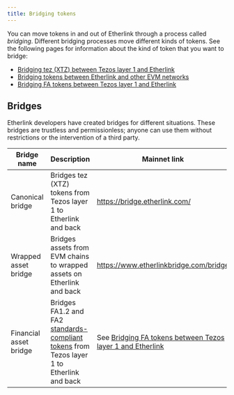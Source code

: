 ```yaml
---
title: Bridging tokens
---
```


You can move tokens in and out of Etherlink through a process called _bridging_.
Different bridging processes move different kinds of tokens.
See the following pages for information about the kind of token that you want to bridge:

- [Bridging tez (XTZ) between Tezos layer 1 and Etherlink](./bridging-xtz)
- [Bridging tokens between Etherlink and other EVM networks](./bridging-wrapped-assets)
- [Bridging FA tokens between Tezos layer 1 and Etherlink](./bridging-fa)

## Bridges

Etherlink developers have created bridges for different situations.
These bridges are trustless and permissionless; anyone can use them without restrictions or the intervention of a third party.

Bridge name | Description | Mainnet link | Testnet link
--- | --- | --- | ---
Canonical bridge | Bridges tez (XTZ) tokens from Tezos layer 1 to Etherlink and back | https://bridge.etherlink.com/ | https://testnet.bridge.etherlink.com/
Wrapped asset bridge | Bridges assets from EVM chains to wrapped assets on Etherlink and back | https://www.etherlinkbridge.com/bridge | Not available on Etherlink Testnet
Financial asset bridge | Bridges FA1.2 and FA2 [standards-compliant tokens](https://docs.tezos.com/architecture/tokens) from Tezos layer 1 to Etherlink and back | See [Bridging FA tokens between Tezos layer 1 and Etherlink](./bridging-fa) | See [Bridging FA tokens between Tezos layer 1 and Etherlink](./bridging-fa)
